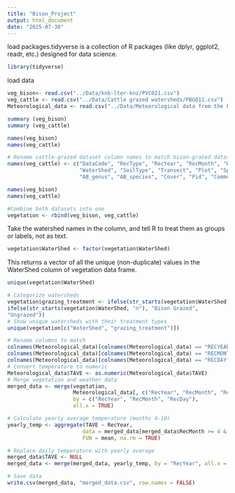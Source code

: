 ```yaml
---
title: "Bison_Project"
output: html_document
date: "2025-07-30"
---
```

load packages.tidyverse is a collection of R packages (like dplyr, ggplot2, readr, etc.) designed for data science.
```r
library(tidyverse)

```

load data
```r
veg_bison<- read.csv("../Data/knb-lter-knz/PVC021.csv")
veg_cattle <- read.csv("../Data/Cattle grazed watersheds/PBG011.csv")
Meteorological_data <- read.csv("../Data/Meteorological data from the konza prairie/AWE012.csv")
```

```r
summary (veg_bison)
summary (veg_cattle)
```
```r
names(veg_bison)
names(veg_cattle)
```
```r
# Rename cattle-grazed dataset column names to match bison-grazed dataset
names(veg_cattle) <- c("DataCode", "RecType", "RecYear", "RecMonth", "RecDay",
                       "WaterShed", "SoilType", "Transect", "Plot", "SpeCode",
                       "AB_genus", "AB_species", "Cover", "Pid", "Comments")
```
```r
names(veg_bison)
names(veg_cattle)
```
```r
#Combine both datasets into one
vegetation <- rbind(veg_bison, veg_cattle)
```
Take the watershed names in the column, and tell R to treat them as groups or labels, not as text.
```r
vegetation$WaterShed <- factor(vegetation$WaterShed)
```
This returns a vector of all the unique (non-duplicate) values in the WaterShed column of vegetation data frame.
```r
unique(vegetation$WaterShed)
```
```r
# Categorize watersheds
vegetation$grazing_treatment <- ifelse(str_starts(vegetation$WaterShed, "C"),"Cattle Grazed",
ifelse(str_starts(vegetation$WaterShed, "n"), "Bison Grazed", 
"Ungrazed"))
# Show unique watersheds with their treatment types
unique(vegetation[c("WaterShed", "grazing_treatment")])
```
```r
# Rename columns to match
colnames(Meteorological_data)[colnames(Meteorological_data) == "RECYEAR"] <- "RecYear"
colnames(Meteorological_data)[colnames(Meteorological_data) == "RECMONTH"] <- "RecMonth"  
colnames(Meteorological_data)[colnames(Meteorological_data) == "RECDAY"] <- "RecDay"
# Convert temperature to numeric
Meteorological_data$TAVE <- as.numeric(Meteorological_data$TAVE)
# Merge vegetation and weather data
merged_data <- merge(vegetation, 
                     Meteorological_data[, c("RecYear", "RecMonth", "RecDay", "TAVE")],
                     by = c("RecYear", "RecMonth", "RecDay"),
                     all.x = TRUE)

# Calculate yearly average temperature (months 4-10)
yearly_temp <- aggregate(TAVE ~ RecYear, 
                        data = merged_data[merged_data$RecMonth >= 4 & merged_data$RecMonth <= 10, ],
                        FUN = mean, na.rm = TRUE)

# Replace daily temperature with yearly average
merged_data$TAVE <- NULL
merged_data <- merge(merged_data, yearly_temp, by = "RecYear", all.x = TRUE)

```
```r
# Save data
write.csv(merged_data, "merged_data.csv", row.names = FALSE)
```








